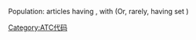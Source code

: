 
{{cmbox
| type  = notice
| text  = This category contains [[drug|drug]]s that explicitly do not have an [[Anatomical_Therapeutic_Chemical_Classification_System|ATC code]] assigned.
}}
Population: articles having {{tl|Infobox drug}}, with {{para|ATC_prefix|none}} (Or, rarely, {{tl|Chembox}} having set {{para|ATC_prefix|none}})
{{CategoryTOC}}

[[Category:ATC代码|Category:ATC代码]]
